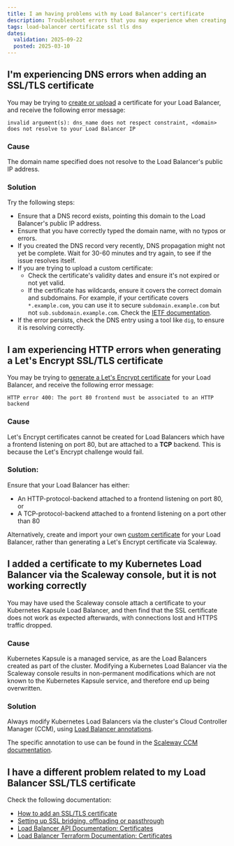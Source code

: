 ```yaml
---
title: I am having problems with my Load Balancer's certificate
description: Troubleshoot errors that you may experience when creating an SSL/TLS certificate, adding it to your Load Balancer frontend, or successfully handling HTTPS connections.
tags: load-balancer certificate ssl tls dns
dates:
  validation: 2025-09-22
  posted: 2025-03-10
---
```


## I'm experiencing DNS errors when adding an SSL/TLS certificate

You may be trying to [create or upload](/load-balancer/how-to/add-certificate/) a certificate for your Load Balancer, and receive the following error message:

```
invalid argument(s): dns_name does not respect constraint, <domain> does not resolve to your Load Balancer IP
```

### Cause

The domain name specified does not resolve to the Load Balancer's public IP address.

### Solution

Try the following steps:

- Ensure that a DNS record exists, pointing this domain to the Load Balancer's public IP address.
- Ensure that you have correctly typed the domain name, with no typos or errors.
- If you created the DNS record very recently, DNS propagation might not yet be complete. Wait for 30-60 minutes and try again, to see if the issue resolves itself.
- If you are trying to upload a custom certificate:
    - Check the certificate's validity dates and ensure it's not expired or not yet valid.
    - If the certificate has wildcards, ensure it covers the correct domain and subdomains. For example, if your certificate covers `*.example.com`, you can use it to secure `subdomain.example.com` but not `sub.subdomain.example.com`. Check the [IETF documentation](https://www.ietf.org/rfc/rfc2818.txt).
- If the error persists, check the DNS entry using a tool like `dig`, to ensure it is resolving correctly.


## I am experiencing HTTP errors when generating a Let's Encrypt SSL/TLS certificate

You may be trying to [generate a Let's Encrypt certificate](/load-balancer/how-to/add-certificate/#how-to-generate-and-add-a-lets-encrypt-certificate) for your Load Balancer, and receive the following error message:

```
HTTP error 400: The port 80 frontend must be associated to an HTTP backend
```

### Cause

Let's Encrypt certificates cannot be created for Load Balancers which have a frontend listening on port 80, but are attached to a **TCP** backend. This is because the Let's Encrypt challenge would fail. 

### Solution:

Ensure that your Load Balancer has either:
- An HTTP-protocol-backend attached to a frontend listening on port 80, or
- A TCP-protocol-backend attached to a frontend listening on a port other than 80

Alternatively, create and import your own [custom certificate](/load-balancer/how-to/add-certificate/#how-to-import-a-certificate) for your Load Balancer, rather than generating a Let's Encrypt certificate via Scaleway.

## I added a certificate to my Kubernetes Load Balancer via the Scaleway console, but it is not working correctly

You may have used the Scaleway console attach a certificate to your Kubernetes Kapsule Load Balancer, and then find that the SSL certificate does not work as expected afterwards, with connections lost and HTTPS traffic dropped.

### Cause

Kubernetes Kapsule is a managed service, as are the Load Balancers created as part of the cluster.
Modifying a Kubernetes Load Balancer via the Scaleway console results in non-permanent modifications which are not known to the Kubernetes Kapsule service, and therefore end up being overwritten.

### Solution

Always modify Kubernetes Load Balancers via the cluster's Cloud Controller Manager (CCM), using [Load Balancer annotations](/kubernetes/reference-content/using-load-balancer-annotations/). 

The specific annotation to use can be found in the [Scaleway CCM documentation](https://github.com/scaleway/scaleway-cloud-controller-manager/blob/master/docs/loadbalancer-annotations.md#servicebetakubernetesioscw-loadbalancer-certificate-ids).


## I have a different problem related to my Load Balancer SSL/TLS certificate

Check the following documentation:

- [How to add an SSL/TLS certificate](/load-balancer/how-to/add-certificate/)
- [Setting up SSL bridging, offloading or passthrough](/load-balancer/reference-content/ssl-bridging-offloading-passthrough/)
- [Load Balancer API Documentation: Certificates](https://www.scaleway.com/en/developers/api/load-balancer/zoned-api/#path-certificate-get-an-ssltls-certificate)
- [Load Balancer Terraform Documentation: Certificates](https://registry.terraform.io/providers/scaleway/scaleway/latest/docs/resources/lb_certificate)
